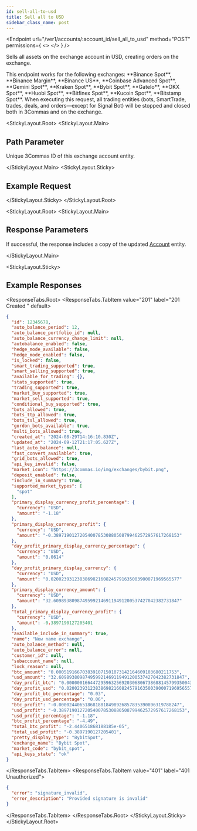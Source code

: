 ```yaml
---
id: sell-all-to-usd
title: Sell all to USD
sidebar_class_name: post
---
```



<Endpoint
  url="/ver1/accounts/:account_id/sell_all_to_usd"
  method="POST"
  permissions={
    <>
      <Permission title="Permission" description="ACCOUNTS_WRITE" />
      <Permission title="Security" description="SIGNED" />
    </>
  }
/>

Sells all assets on the exchange account in USD, creating orders on the exchange.

<Informer variant="info">
  This endpoint works for the following exchanges: **Binance Spot**, **Binance Margin**, **Binance US**, **Coinbase Advanced Spot**, **Gemini Spot**, **Kraken Spot**, **Bybit Spot**, **GateIo**, **OKX Spot**, **Huobi Spot**, **Bitfinex Spot**, **Kucoin Spot**, **Bitstamp Spot**.
</Informer>

<Informer variant="danger">
When executing this request, all trading entities (bots, SmartTrade, trades, deals, and orders—except for Signal Bot) will be stopped and closed both in 3Commas and on the exchange.
</Informer>

<Separator />

<StickyLayout.Root>
<StickyLayout.Main>

## Path Parameter

<ApiParam name='account_id' type='integer' id="account_id" required>
    Unique 3Commas ID of this exchange account entity.
</ApiParam>

</StickyLayout.Main>
<StickyLayout.Sticky>

## Example Request

<NoContentEndpoint method="POST" endpoint="/ver1/accounts/12345678/sell_all_to_usd" />

</StickyLayout.Sticky>
</StickyLayout.Root>

<StickyLayout.Root>
<StickyLayout.Main>

## Response Parameters 

If successful, the response includes a copy of the updated [Account](/account/0_account_entity.mdx) entity.

</StickyLayout.Main>

<StickyLayout.Sticky>
## Example Responses

<ResponseTabs.Root>
<ResponseTabs.TabItem value="201" label="201 Created " default>

```json
{
  "id": 12345678,
  "auto_balance_period": 12,
  "auto_balance_portfolio_id": null,
  "auto_balance_currency_change_limit": null,
  "autobalance_enabled": false,
  "hedge_mode_available": false,
  "hedge_mode_enabled": false,
  "is_locked": false,
  "smart_trading_supported": true,
  "smart_selling_supported": true,
  "available_for_trading": {},
  "stats_supported": true,
  "trading_supported": true,
  "market_buy_supported": true,
  "market_sell_supported": true,
  "conditional_buy_supported": true,
  "bots_allowed": true,
  "bots_ttp_allowed": true,
  "bots_tsl_allowed": true,
  "gordon_bots_available": true,
  "multi_bots_allowed": true,
  "created_at": "2024-08-29T14:16:10.830Z",
  "updated_at": "2024-09-12T21:17:05.627Z",
  "last_auto_balance": null,
  "fast_convert_available": true,
  "grid_bots_allowed": true,
  "api_key_invalid": false,
  "market_icon": "https://3commas.io/img/exchanges/bybit.png",
  "deposit_enabled": false,
  "include_in_summary": true,
  "supported_market_types": [
    "spot"
  ],
  "primary_display_currency_profit_percentage": {
    "currency": "USD",
    "amount": "-1.18"
  },
  "primary_display_currency_profit": {
    "currency": "USD",
    "amount": "-0.389719012720540078530880508799462572957617268153"
  },
  "day_profit_primary_display_currency_percentage": {
    "currency": "USD",
    "amount": "0.0614"
  },
  "day_profit_primary_display_currency": {
    "currency": "USD",
    "amount": "0.0200239312383869821608245791635003900071969565577"
  },
  "primary_display_currency_amount": {
    "currency": "USD",
    "amount": "32.609893809874959921469119491200537427042382731847"
  },
  "total_primary_display_currency_profit": {
    "currency": "USD",
    "amount": -0.3897190127205401
  },
  "available_include_in_summary": true,
  "name": "New name exchange",
  "auto_balance_method": null,
  "auto_balance_error": null,
  "customer_id": null,
  "subaccount_name": null,
  "lock_reason": null,
  "btc_amount": "0.0005191667038391071501073142164609103680211753",
  "usd_amount": "32.609893809874959921469119491200537427042382731847",
  "day_profit_btc": "0.000000166447295963256920306806738688145799350043270551",
  "day_profit_usd": "0.0200239312383869821608245791635003900071969565577",
  "day_profit_btc_percentage": "0.03",
  "day_profit_usd_percentage": "0.06",
  "btc_profit": "-0.0000244065186818818498926857835390896319788247",
  "usd_profit": "-0.389719012720540078530880508799462572957617268153",
  "usd_profit_percentage": "-1.18",
  "btc_profit_percentage": "-4.49",
  "total_btc_profit": "-2.440651868188185e-05",
  "total_usd_profit": "-0.3897190127205401",
  "pretty_display_type": "BybitSpot",
  "exchange_name": "Bybit Spot",
  "market_code": "bybit_spot",
  "api_keys_state": "ok"
}
```
</ResponseTabs.TabItem>
<ResponseTabs.TabItem value="401" label="401 Unauthorized">

```json
{
  "error": "signature_invalid",
  "error_description": "Provided signature is invalid"
}
```
</ResponseTabs.TabItem>
</ResponseTabs.Root>
</StickyLayout.Sticky>
</StickyLayout.Root>

